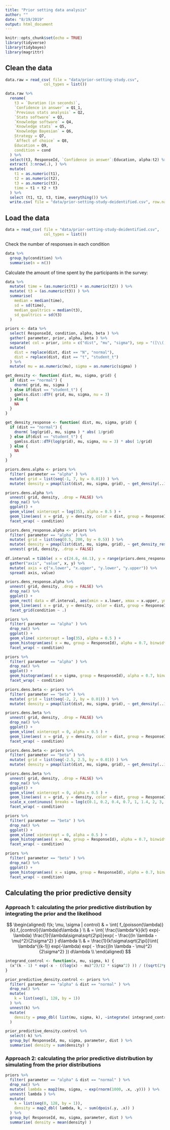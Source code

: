 ```yaml
---
title: "Prior setting data analysis"
author: ""
date: "8/19/2019"
output: html_document
---
```


```r
knitr::opts_chunk$set(echo = TRUE)
library(tidyverse)
library(tidybayes)
library(magrittr)
```

## Clean the data

```r
data.raw = read_csv( file = "data/prior-setting-study.csv", 
                 col_types = list())

data.raw %>%
  rename( 
    t3 = `Duration (in seconds)`,
    `Confidence in answer` = Q1_1,
    `Previous stats analysis` = Q2,
    `Stats software` = Q3,
    `Knowledge software` = Q4,
    `Knowledge stats` = Q5,
    `Knowledge Bayesian` = Q6,
    Strategy = Q7,
    `Affect of choice` = Q8,
    Education = Q9,
    condition = cond
  ) %>%
  select(t3, ResponseId, `Confidence in answer`:Education, alpha:t2) %>%
  extract( 3:nrow(.), ) %>%
  mutate(
    t1 = as.numeric(t1),
    t2 = as.numeric(t2),
    t3 = as.numeric(t3),
    time = t1 + t2 + t3
  ) %>%
  select (t1, t2, t3, time, everything()) %>%
  write.csv( file = "data/prior-setting-study-deidentified.csv", row.names = FALSE )
```

## Load the data

```r
data = read_csv( file = "data/prior-setting-study-deidentified.csv", 
                 col_types = list())
```

Check the number of responses in each condition

```r
data %>%
  group_by(condition) %>%
  summarise(n = n())
```

Calculate the amount of time spent by the participants in the  survey:

```r
data %>%
  mutate( time = (as.numeric(t1) + as.numeric(t2)) ) %>%
  mutate( t3 = (as.numeric(t3)) ) %>%
  summarise( 
    median = median(time), 
    sd = sd(time),
    median_qualtrics = median(t3),
    sd_qualtrics = sd(t3)
  )
```


```r
priors <- data %>%
  select( ResponseId, condition, alpha, beta ) %>%
  gather( parameter, prior, alpha, beta ) %>%
  separate( col = prior, into = c("dist", "mu", "sigma"), sep = "([\\(,\\)])", extra = "drop" ) %>%
  mutate( 
    dist = replace(dist, dist == "N", "normal"),
    dist = replace(dist, dist == "t", "student_t")
  ) %>%
  mutate( mu = as.numeric(mu), sigma = as.numeric(sigma) )

get_density <- function( dist, mu, sigma, grid) {
  if (dist == "normal") {
    dnorm( grid, mu, sigma )
  } else if(dist == "student_t") {
    gamlss.dist::dTF( grid, mu, sigma, nu = 3)
  } else {
    NA
  }
}

get_density_response <- function( dist, mu, sigma, grid) {
  if (dist == "normal") {
    dnorm( log(grid), mu, sigma ) * abs( 1/grid)
  } else if(dist == "student_t") {
    gamlss.dist::dTF(log(grid), mu, sigma, nu = 3) * abs( 1/grid)
  } else {
    NA
  }
}
```

```r
priors.dens.alpha <- priors %>% 
  filter( parameter == "alpha" ) %>%
  mutate( grid = list(seq(-1, 7, by = 0.01)) ) %>%
  mutate( density = pmap(list(dist, mu, sigma, grid), ~ get_density(..1, ..2, ..3, ..4)) )

priors.dens.alpha %>%
  unnest( grid, density, .drop = FALSE) %>%
  drop_na() %>%
  ggplot() +
  geom_vline( xintercept = log(35), alpha = 0.5 ) +
  geom_line(aes( x = grid, y = density, color = dist, group = ResponseId), alpha = 0.7) +
  facet_wrap( ~ condition)
```


```r
priors.dens_response.alpha <- priors %>% 
  filter( parameter == "alpha" ) %>%
  mutate( grid = list(seq(0.5, 200, by = 0.5)) ) %>%
  mutate( density = pmap(list(dist, mu, sigma, grid), ~ get_density_response(..1, ..2, ..3, ..4)) ) %>%
  unnest( grid, density, .drop = FALSE)
  
df.interval = tibble( x = c(24.6, 44.1), y = range(priors.dens_response.alpha$density)) %>%
  gather("axis", "value", x, y) %>%
  mutate( axis = c("x.lower", "x.upper", "y.lower", "y.upper")) %>%
  spread( axis, value)

priors.dens_response.alpha %>%
  unnest( grid, density, .drop = FALSE) %>%
  drop_na() %>%
  ggplot() +
  geom_rect( data = df.interval, aes(xmin = x.lower, xmax = x.upper, ymin = y.lower, ymax = y.upper), fill = "grey50", alpha = 0.3 ) +
  geom_line(aes( x = grid, y = density, color = dist, group = ResponseId), alpha = 0.7) +
  facet_grid(condition ~ .)
```


```r
priors %>% 
  filter( parameter == "alpha" ) %>%
  drop_na() %>%
  ggplot() +
  geom_vline( xintercept = log(35), alpha = 0.5 ) +
  geom_histogram(aes( x = mu, group = ResponseId), alpha = 0.7, binwidth = 0.1) +
  facet_wrap( ~ condition)
```


```r
priors %>% 
  filter( parameter == "alpha" ) %>%
  drop_na() %>%
  ggplot() +
  geom_histogram(aes( x = sigma, group = ResponseId), alpha = 0.7, binwidth = 0.1) +
  facet_wrap( ~ condition)
```


```r
priors.dens.beta <- priors %>% 
  filter( parameter == "beta" ) %>%
  mutate( grid = list(seq(-2, 2, by = 0.01)) ) %>%
  mutate( density = pmap(list(dist, mu, sigma, grid), ~ get_density(..1, ..2, ..3, ..4)) )

priors.dens.beta %>%
  unnest( grid, density, .drop = FALSE) %>%
  drop_na() %>%
  ggplot() +
  geom_vline( xintercept = 0, alpha = 0.5 ) +
  geom_line(aes( x = grid, y = density, color = dist, group = ResponseId), alpha = 0.7) +
  facet_wrap( ~ condition)
```


```r
priors.dens.beta <- priors %>% 
  filter( parameter == "beta" ) %>%
  mutate( grid = list(seq(-2.5, 2.5, by = 0.01)) ) %>%
  mutate( density = pmap(list(dist, mu, sigma, grid), ~ get_density(..1, ..2, ..3, ..4)) )

priors.dens.beta %>%
  unnest( grid, density, .drop = FALSE) %>%
  drop_na() %>%
  ggplot() +
  geom_vline( xintercept = 0, alpha = 0.5 ) +
  geom_line(aes( x = grid, y = density, color = dist, group = ResponseId), alpha = 0.7) +
  scale_x_continuous( breaks = log(c(0.1, 0.2, 0.4, 0.7, 1, 1.4, 2, 3, 5)), labels = function(x) round(exp(x), 2) ) +
  facet_wrap( ~ condition)
```



```r
priors %>% 
  filter( parameter == "beta" ) %>%
  drop_na() %>%
  ggplot() +
  geom_vline( xintercept = 0, alpha = 0.5 ) +
  geom_histogram(aes( x = mu, group = ResponseId), alpha = 0.7, binwidth = 0.1) +
  facet_wrap( ~ condition)
```


```r
priors %>% 
  filter( parameter == "beta" ) %>%
  drop_na() %>%
  ggplot() +
  geom_histogram(aes( x = sigma, group = ResponseId), alpha = 0.7, binwidth = 0.1) +
  facet_wrap( ~ condition)
```



## Calculating the prior predictive density

### Approach 1: calculating the prior predictive distribution by integrating the prior and the likelihood

$$
\begin{aligned}
f(k; \mu, \sigma | control) & = \int{ f_{poisson(\lambda)}(k).f_{control}(\lambda)d\lambda } \\
& = \int{ \frac{\lambda^k}{k!} exp(-\lambda) \frac{1}{\lambda\sigma\sqrt{2\pi}}exp( - \frac{(ln \lambda - \mu)^2}{2\sigma^2} } d\lambda \\
& = \frac{1}{k!\sigma\sqrt{2\pi}}\int{ \lambda^{(k-1)} exp(-\lambda) exp( - \frac{(ln \lambda - \mu)^2}{2\sigma^2} }) d\lambda \\
\end{aligned}
$$

```r
integrand_control <- function(x, mu, sigma, k) {
  (x^(k - 1) * exp(-x - ((log(x) - mu)^2)/(2 * sigma^2) )) / ((sqrt(2*pi) * sigma * factorial(k)))
}

prior_predictive_density.control <- priors %>%
  filter( parameter == "alpha" & dist == "normal" ) %>%
  drop_na() %>%
  mutate( 
    k = list(seq(1, 128, by = 1))
  ) %>%
  unnest(k) %>%
  mutate(
    density = pmap_dbl( list(mu, sigma, k), ~integrate( integrand_control, lower = 0, upper = 128, mu = ..1, sigma = ..2, k = ..3)$value )
  )

prior_predictive_density.control %>%
  select(-k) %>%
  group_by( ResponseId, mu, sigma, parameter, dist ) %>%
  summarise( density = sum(density) )
```

### Approach 2: calculating the prior predictive distribution by simulating from the prior distributions

```r
priors %>%
  filter( parameter == "alpha" & dist == "normal" ) %>%
  drop_na() %>%
  mutate( lambda = map2(mu, sigma, ~ exp(rnorm(1000, .x, .y))) ) %>%
  unnest( lambda ) %>%
  mutate( 
    k = list(seq(0, 128, by = 1)),
    density = map2_dbl( lambda, k, ~ sum(dpois(.y, .x)) )
  ) %>%
  group_by( ResponseId, mu, sigma, parameter, dist ) %>%
  summarise( density = mean(density) )
```


